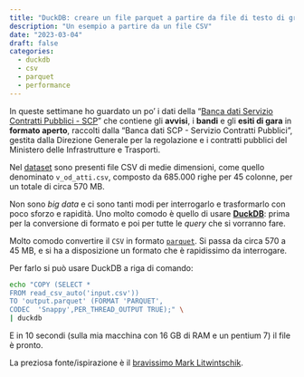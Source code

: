 ```yaml
---
title: "DuckDB: creare un file parquet a partire da file di testo di grandi dimensioni"
description: "Un esempio a partire da un file CSV"
date: "2023-03-04"
draft: false
categories:
  - duckdb
  - csv
  - parquet
  - performance
---
```


In queste settimane ho guardato un po' i dati della "[Banca dati Servizio Contratti Pubblici - SCP](https://pnrr.datibenecomune.it/fonti/scp/)" che contiene gli **avvisi**, i **bandi** e gli **esiti di gara** in **formato aperto**, raccolti dalla “Banca dati SCP - Servizio Contratti Pubblici”, gestita dalla Direzione Generale per la regolazione e i contratti pubblici del Ministero delle Infrastrutture e Trasporti.

Nel [dataset](https://dati.mit.gov.it/catalog/dataset/scp) sono presenti file CSV di medie dimensioni, come quello denominato `v_od_atti.csv`, composto da 685.000 righe per 45 colonne, per un totale di circa 570 MB.

Non sono _big data_ e ci sono tanti modi per interrogarlo e trasformarlo con poco sforzo e rapidità. Uno molto comodo è quello di usare [**DuckDB**](https://duckdb.org/): prima per la conversione di formato e poi per tutte le _query_ che si vorranno fare.

Molto comodo convertire il `CSV` in formato [`parquet`](https://parquet.apache.org/). Si passa da circa 570 a 45 MB, e si ha a disposizione un formato che è rapidissimo da interrogare.

Per farlo si può usare DuckDB a riga di comando:

```bash
echo "COPY (SELECT *
FROM read_csv_auto('input.csv'))
TO 'output.parquet' (FORMAT 'PARQUET',
CODEC  'Snappy',PER_THREAD_OUTPUT TRUE);" \
| duckdb
```

E in 10 secondi (sulla mia macchina con 16 GB di RAM e un pentium 7) il file è pronto.

La preziosa fonte/ispirazione è il [bravissimo Mark Litwintschik](https://tech.marksblogg.com/duckdb-geospatial-gis.html).

